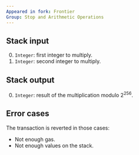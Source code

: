 ```yaml
---
Appeared in fork: Frontier
Group: Stop and Arithmetic Operations
---
```


## Stack input

0. `Integer`: first integer to multiply.
1. `Integer`: second integer to multiply.

## Stack output

0. `Integer`: result of the multiplication modulo 2<sup>256</sup>.

## Error cases

The transaction is reverted in those cases:
- Not enough gas.
- Not enough values on the stack.
